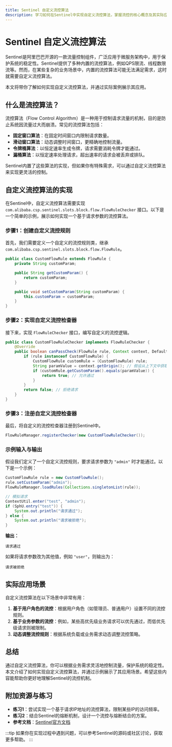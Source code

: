 ```yaml
---
title: Sentinel 自定义流控算法
description: 学习如何在Sentinel中实现自定义流控算法，掌握流控的核心概念及其实际应用。
---
```


# Sentinel 自定义流控算法

Sentinel是阿里巴巴开源的一款流量控制组件，广泛应用于微服务架构中，用于保护系统的稳定性。Sentinel提供了多种内置的流控算法，例如QPS限流、线程数限流等。然而，在某些复杂的业务场景中，内置的流控算法可能无法满足需求，这时就需要自定义流控算法。

本文将带你了解如何实现自定义流控算法，并通过实际案例展示其应用。

## 什么是流控算法？

流控算法（Flow Control Algorithm）是一种用于控制请求流量的机制，目的是防止系统因流量过大而崩溃。常见的流控算法包括：

- **固定窗口算法**：在固定时间窗口内限制请求数量。
- **滑动窗口算法**：动态调整时间窗口，更精确地控制流量。
- **令牌桶算法**：以恒定速率生成令牌，请求需要消耗令牌才能通过。
- **漏桶算法**：以恒定速率处理请求，超出速率的请求会被丢弃或排队。

Sentinel内置了这些算法的实现，但如果你有特殊需求，可以通过自定义流控算法来实现更灵活的控制。

## 自定义流控算法的实现

在Sentinel中，自定义流控算法需要实现 `com.alibaba.csp.sentinel.slots.block.flow.FlowRuleChecker` 接口。以下是一个简单的示例，展示如何实现一个基于请求参数的流控算法。

### 步骤1：创建自定义流控规则

首先，我们需要定义一个自定义的流控规则类，继承 `com.alibaba.csp.sentinel.slots.block.flow.FlowRule`。

```java
public class CustomFlowRule extends FlowRule {
    private String customParam;

    public String getCustomParam() {
        return customParam;
    }

    public void setCustomParam(String customParam) {
        this.customParam = customParam;
    }
}
```

### 步骤2：实现自定义流控检查器

接下来，实现 `FlowRuleChecker` 接口，编写自定义的流控逻辑。

```java
public class CustomFlowRuleChecker implements FlowRuleChecker {
    @Override
    public boolean canPassCheck(FlowRule rule, Context context, DefaultNode node, int count, boolean prioritized) {
        if (rule instanceof CustomFlowRule) {
            CustomFlowRule customRule = (CustomFlowRule) rule;
            String paramValue = context.getOrigin(); // 假设从上下文中获取请求参数
            if (customRule.getCustomParam().equals(paramValue)) {
                return true; // 允许通过
            }
        }
        return false; // 拒绝请求
    }
}
```

### 步骤3：注册自定义流控检查器

最后，将自定义的流控检查器注册到Sentinel中。

```java
FlowRuleManager.registerChecker(new CustomFlowRuleChecker());
```

### 示例输入与输出

假设我们定义了一个自定义流控规则，要求请求参数为 `"admin"` 时才能通过。以下是一个示例：

```java
CustomFlowRule rule = new CustomFlowRule();
rule.setCustomParam("admin");
FlowRuleManager.loadRules(Collections.singletonList(rule));

// 模拟请求
ContextUtil.enter("test", "admin");
if (SphU.entry("test")) {
    System.out.println("请求通过");
} else {
    System.out.println("请求被拒绝");
}
```

**输出：**
```
请求通过
```

如果将请求参数改为其他值，例如 `"user"`，则输出为：
```
请求被拒绝
```

## 实际应用场景

自定义流控算法在以下场景中非常有用：

1. **基于用户角色的流控**：根据用户角色（如管理员、普通用户）设置不同的流控规则。
2. **基于业务参数的流控**：例如，某些高优先级业务请求可以优先通过，而低优先级请求则被限制。
3. **动态调整流控规则**：根据系统负载或业务需求动态调整流控策略。

## 总结

通过自定义流控算法，你可以根据业务需求灵活地控制流量，保护系统的稳定性。本文介绍了如何实现自定义流控算法，并通过示例展示了其应用场景。希望这些内容能帮助你更好地理解Sentinel的流控机制。

## 附加资源与练习

- **练习1**：尝试实现一个基于请求IP地址的流控算法，限制某些IP的访问频率。
- **练习2**：结合Sentinel的熔断机制，设计一个流控与熔断结合的方案。
- **参考文档**：[Sentinel官方文档](https://sentinelguard.io/)

:::tip
如果你在实现过程中遇到问题，可以参考Sentinel的源码或社区讨论，获取更多帮助。
:::